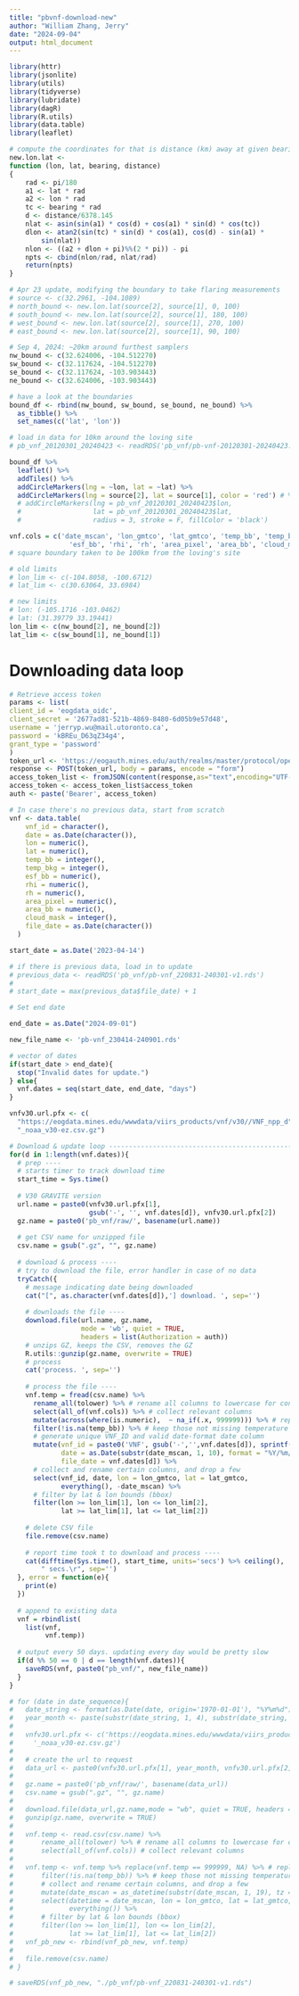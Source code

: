 ```yaml
---
title: "pbvnf-download-new"
author: "William Zhang, Jerry"
date: "2024-09-04"
output: html_document
---
```

```r
library(httr)
library(jsonlite)
library(utils)
library(tidyverse)
library(lubridate)
library(dagR)
library(R.utils)
library(data.table)
library(leaflet)
```

```r
# compute the coordinates for that is distance (km) away at given bearing.
new.lon.lat <-
function (lon, lat, bearing, distance) 
{
    rad <- pi/180
    a1 <- lat * rad
    a2 <- lon * rad
    tc <- bearing * rad
    d <- distance/6378.145
    nlat <- asin(sin(a1) * cos(d) + cos(a1) * sin(d) * cos(tc))
    dlon <- atan2(sin(tc) * sin(d) * cos(a1), cos(d) - sin(a1) * 
        sin(nlat))
    nlon <- ((a2 + dlon + pi)%%(2 * pi)) - pi
    npts <- cbind(nlon/rad, nlat/rad)
    return(npts)
}
```

```r
# Apr 23 update, modifying the boundary to take flaring measurements
# source <- c(32.2961, -104.1089)
# north_bound <- new.lon.lat(source[2], source[1], 0, 100)
# south_bound <- new.lon.lat(source[2], source[1], 180, 100)
# west_bound <- new.lon.lat(source[2], source[1], 270, 100)
# east_bound <- new.lon.lat(source[2], source[1], 90, 100)

# Sep 4, 2024: ~20km around furthest samplers
nw_bound <- c(32.624006, -104.512270)
sw_bound <- c(32.117624, -104.512270)
se_bound <- c(32.117624, -103.903443)
ne_bound <- c(32.624006, -103.903443)
```

```r
# have a look at the boundaries
bound_df <- rbind(nw_bound, sw_bound, se_bound, ne_bound) %>%
  as_tibble() %>%
  set_names(c('lat', 'lon'))

# load in data for 10km around the loving site
# pb_vnf_20120301_20240423 <- readRDS('pb_vnf/pb-vnf-20120301-20240423.rds')

bound_df %>%
  leaflet() %>%
  addTiles() %>%
  addCircleMarkers(lng = ~lon, lat = ~lat) %>%
  addCircleMarkers(lng = source[2], lat = source[1], color = 'red') # %>%
  # addCircleMarkers(lng = pb_vnf_20120301_20240423$lon,
  #                  lat = pb_vnf_20120301_20240423$lat,
  #                  radius = 3, stroke = F, fillColor = 'black')
```

```r
vnf.cols = c('date_mscan', 'lon_gmtco', 'lat_gmtco', 'temp_bb', 'temp_bkg',
               'esf_bb', 'rhi', 'rh', 'area_pixel', 'area_bb', 'cloud_mask')
# square boundary taken to be 100km from the loving's site

# old limits
# lon_lim <- c(-104.8058, -100.6712)
# lat_lim <- c(30.63064, 33.6984)

# new limits
# lon: (-105.1716 -103.0462)
# lat: (31.39779 33.19441)
lon_lim <- c(nw_bound[2], ne_bound[2])
lat_lim <- c(sw_bound[1], ne_bound[1])
```

# Downloading data loop
```r
# Retrieve access token
params <- list(
client_id = 'eogdata_oidc',
client_secret = '2677ad81-521b-4869-8480-6d05b9e57d48',
username = 'jerryp.wu@mail.utoronto.ca',
password = 'kBREu_D63qZ34g4',
grant_type = 'password'
)
token_url <- 'https://eogauth.mines.edu/auth/realms/master/protocol/openid-connect/token'
response <- POST(token_url, body = params, encode = "form")
access_token_list <- fromJSON(content(response,as="text",encoding="UTF-8"))
access_token <- access_token_list$access_token
auth <- paste('Bearer', access_token)

# In case there's no previous data, start from scratch
vnf <- data.table(
    vnf_id = character(),
    date = as.Date(character()),
    lon = numeric(),
    lat = numeric(),
    temp_bb = integer(),
    temp_bkg = integer(),
    esf_bb = numeric(),
    rhi = numeric(),
    rh = numeric(),
    area_pixel = numeric(),
    area_bb = numeric(),
    cloud_mask = integer(),
    file_date = as.Date(character())
  )

start_date = as.Date('2023-04-14')

# if there is previous data, load in to update
# previous_data <- readRDS('pb_vnf/pb-vnf_220831-240301-v1.rds')
# 
# start_date = max(previous_data$file_date) + 1

# Set end date

end_date = as.Date("2024-09-01")

new_file_name <- 'pb-vnf_230414-240901.rds'

# vector of dates
if(start_date > end_date){
  stop("Invalid dates for update.")
} else{
  vnf.dates = seq(start_date, end_date, "days")
}

vnfv30.url.pfx <- c(
  "https://eogdata.mines.edu/wwwdata/viirs_products/vnf/v30//VNF_npp_d",
  "_noaa_v30-ez.csv.gz")

# Download & update loop --------------------------------------------------
for(d in 1:length(vnf.dates)){
  # prep ----
  # starts timer to track download time
  start_time = Sys.time()
  
  # V30 GRAVITE version
  url.name = paste0(vnfv30.url.pfx[1], 
                    gsub('-', '', vnf.dates[d]), vnfv30.url.pfx[2])
  gz.name = paste0('pb_vnf/raw/', basename(url.name))
  
  # get CSV name for unzipped file
  csv.name = gsub(".gz", "", gz.name)
  
  # download & process ----
  # try to download the file, error handler in case of no data
  tryCatch({
    # message indicating date being downloaded
    cat("[", as.character(vnf.dates[d]),'] download. ', sep='')
    
    # downloads the file ----
    download.file(url.name, gz.name, 
                  mode = 'wb', quiet = TRUE,
                  headers = list(Authorization = auth))
    # unzips GZ, keeps the CSV, removes the GZ
    R.utils::gunzip(gz.name, overwrite = TRUE)
    # process
    cat('process. ', sep='')
    
    # process the file ----
    vnf.temp = fread(csv.name) %>% 
      rename_all(tolower) %>% # rename all columns to lowercase for convenience
      select(all_of(vnf.cols)) %>% # collect relevant columns
      mutate(across(where(is.numeric),  ~ na_if(.x, 999999))) %>% # replace 999999 as missing
      filter(!is.na(temp_bb)) %>% # keep those not missing temperature
      # generate unique VNF_ID and valid date-format date column
      mutate(vnf_id = paste0('VNF', gsub('-','',vnf.dates[d]), sprintf('%06d', 1:nrow(.))),
             date = as.Date(substr(date_mscan, 1, 10), format = "%Y/%m/%d"),
             file_date = vnf.dates[d]) %>% 
      # collect and rename certain columns, and drop a few
      select(vnf_id, date, lon = lon_gmtco, lat = lat_gmtco,
             everything(), -date_mscan) %>% 
      # filter by lat & lon bounds (bbox)
      filter(lon >= lon_lim[1], lon <= lon_lim[2],
             lat >= lat_lim[1], lat <= lat_lim[2])
    
    # delete CSV file
    file.remove(csv.name)
    
    # report time took t to download and process ----
    cat(difftime(Sys.time(), start_time, units='secs') %>% ceiling(),
        " secs.\r", sep='')
  }, error = function(e){
    print(e)
  })
  
  # append to existing data
  vnf = rbindlist(
    list(vnf,
         vnf.temp))
  
  # output every 50 days. updating every day would be pretty slow
  if(d %% 50 == 0 | d == length(vnf.dates)){
    saveRDS(vnf, paste0("pb_vnf/", new_file_name))
  }
}
```

```r
# for (date in date_sequence){
#   date_string <- format(as.Date(date, origin='1970-01-01'), "%Y%m%d")
#   year_month <- paste(substr(date_string, 1, 4), substr(date_string, 5, 6), sep="/")
#  
#   vnfv30.url.pfx <- c('https://eogdata.mines.edu/wwwdata/viirs_products/vnf/v30/rearrange/','/npp/VNF_npp_d',
#     '_noaa_v30-ez.csv.gz')
#   
#   # create the url to request
#   data_url <- paste0(vnfv30.url.pfx[1], year_month, vnfv30.url.pfx[2], date_string, vnfv30.url.pfx[3], sep = "")
#   
#   gz.name = paste0('pb_vnf/raw/', basename(data_url))
#   csv.name = gsub(".gz", "", gz.name)
#   
#   download.file(data_url,gz.name,mode = "wb", quiet = TRUE, headers = list(Authorization = auth))
#   gunzip(gz.name, overwrite = TRUE)
#   
#   vnf.temp <- read.csv(csv.name) %>% 
#       rename_all(tolower) %>% # rename all columns to lowercase for convenience
#       select(all_of(vnf.cols)) # collect relevant columns
# 
#   vnf.temp <- vnf.temp %>% replace(vnf.temp == 999999, NA) %>% # replace 999999 as missing
#       filter(!is.na(temp_bb)) %>% # keep those not missing temperature
#       # collect and rename certain columns, and drop a few
#       mutate(date_mscan = as_datetime(substr(date_mscan, 1, 19), tz = "MST")) %>% 
#       select(datetime = date_mscan, lon = lon_gmtco, lat = lat_gmtco,
#              everything()) %>% 
#       # filter by lat & lon bounds (bbox)
#       filter(lon >= lon_lim[1], lon <= lon_lim[2],
#              lat >= lat_lim[1], lat <= lat_lim[2])
#   vnf_pb_new <- rbind(vnf_pb_new, vnf.temp)
#   
#   file.remove(csv.name)
# }
```

```r
# saveRDS(vnf_pb_new, "./pb_vnf/pb-vnf_220831-240301-v1.rds")
```

